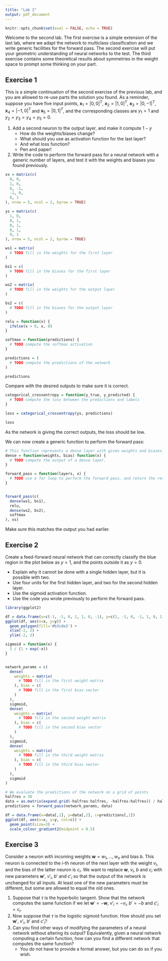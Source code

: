 ---
title: "Lab 2"
output: pdf_document
---

```{r setup, include=FALSE}
knitr::opts_chunk$set(eval = FALSE, echo = TRUE)
```


Welcome to the second lab. The first exercise is a simple extension of the last lab, where we adapt the network to multiclass classification and we write generic facilities for the forward pass. The second exercise will put your geometric understanding of neural networks to the test. The third exercise contains some theoretical results about symmetries in the weight space to prompt some thinking on your part.


## Exercise 1
This is a simple continuation of the second exercise of the previous lab, and you are allowed to re-use parts the solution you found. As a reminder, suppose you have five input points, $\textbf{x}_1=|0,0|^T$, $\textbf{x}_2=|1,0|^T$, $\textbf{x}_3=|0,-1|^T$, $\textbf{x}_4=|-1,0|^T$ and $\textbf{x}_5=|0,1|^T$, and the corresponding classes are $y_1=1$ and $y_2=y_3=y_4=y_5=0$.

 1. Add a second neuron to the output layer, and make it compute $1-y$
     - How do the weights/biases change?
     - What should you use as activation function for the last layer?
     - And what loss function?
     - Pen and paper!
 2. Write the code to perform the forward pass for a neural network with a generic number of layers, and test it with the weights and biases you found previously.


```{r}
xs = matrix(c(
  0, 0,
  1, 0,
  0, -1,
  -1, 0,
  0, 1
), nrow = 5, ncol = 2, byrow = TRUE)

ys = matrix(c(
  1, 0,
  0, 1,
  0, 1,
  0, 1,
  0, 1
), nrow = 5, ncol = 2, byrow = TRUE)

ws1 = matrix(
  # TODO fill in the weights for the first layer
)

bs1 = c(
  # TODO fill in the biases for the first layer
)

ws2 = matrix(
  # TODO fill in the weights for the output layer
)

bs2 = c(
  # TODO fill in the biases for the output layer
)

relu = function(x) {
  ifelse(x > 0, x, 0)
}

softmax = function(predictions) {
  # TODO compute the softmax activation
}

predictions = (
  # TODO compute the predictions of the network
)

predictions
```

Compare with the desired outputs to make sure it is correct.

```{r}
categorical_crossentropy = function(y_true, y_predicted) {
  # TODO compute the loss between the predictions and labels
}

loss = categorical_crossentropy(ys, predictions)

loss
```

As the network is giving the correct outputs, the loss should be low.

We can now create a generic function to perform the forward pass:

```{r}

# This function represents a dense layer with given weights and biases.
dense = function(weights, bias) function(x) {
  # TODO compute the output of a dense layer.
}

forward_pass = function(layers, x) {
  # TODO use a for loop to perform the forward pass, and return the result.
}


forward_pass(c(
  dense(ws1, bs1),
  relu,
  dense(ws2, bs2),
  softmax
), xs)
```

Make sure this matches the output you had earlier.

## Exercise 2

Create a feed-forward neural network that can correctly classify the blue region in the plot below as $y=1$, and the points outside it as $y=0$.

 - Explain why it cannot be done with a single hidden layer, but it is possible with two.
 - Use four units for the first hidden layer, and two for the second hidden layer.
 - Use the sigmoid activation function.
 - Use the code you wrote previously to perform the forward pass.

```{r eval=TRUE}
library(ggplot2)

df = data.frame(x=c(-1, -1, 0, 1, 1, 0, -1), y=c(1, -1, 0, -1, 1, 0, 1))
ggplot(df, aes(x=x, y=y)) +
  geom_polygon(fill='#b3cde3') +
  xlim(-2, 2) +
  ylim(-2, 2)
```

```{r}
sigmoid = function(x) {
  1 / (1 + exp(-x))
}


network_params = c(
  dense(
    weights = matrix(
      # TODO fill in the first weight matrix
    ), bias = c(
      # TODO fill in the first bias vector
    )
  ),
  sigmoid,
  dense(
    weights = matrix(
      # TODO fill in the second weight matrix
    ), bias = c(
      # TODO fill in the second bias vector
    )
  ),
  sigmoid,
  dense(
    weights = matrix(
      # TODO fill in the third weight matrix
    ), bias = c(
      # TODO fill in the third bias vector
    )
  ), 
  sigmoid
)

# We evaluate the predictions of the network on a grid of points
halfres = 30
data = as.matrix(expand.grid(-halfres:halfres, -halfres:halfres)) / halfres * 2
predictions = forward_pass(network_params, data)

df = data.frame(x=data[,1], y=data[,2], c=predictions[,1])
ggplot(df, aes(x=x, y=y, col=c)) +
  geom_point(size=3) +
  scale_colour_gradient2(midpoint = 0.5)
```

## Exercise 3

Consider a neuron with incoming weights $\textbf{w}=w_1,\ldots,w_n$ and bias $b$. This neuron is connected to the $i$-th neuron of the next layer with the weight $v_i$, and the bias of the latter neuron is $c_i$. We want to replace $\textbf{w}$, $v_i$, $b$ and $c_i$ with new parameters $\textbf{w}'$, $v'_i$, $b'$ and $c'_i$ so that the output of the network is unchanged for all inputs. At least one of the new parameters must be different, but some are allowed to equal the old ones.

 1. Suppose that $\tau$ is the hyperbolic tangent. Show that the network computes the same function if we let $\textbf{w}'=-\textbf{w}$, $v'_i=-v_i$, $b'=-b$ and $c'_i=c_i$.
 2. Now suppose that $\tau$ is the logistic sigmoid function. How should you set $\textbf{w}'$, $v'_i$, $b'$ and $c'_i$?
 3. Can you find other ways of modifying the parameters of a neural network without altering its output? Equivalently, given a neural network computing a certain function, how can you find a different network that computes the same function?
    - You do not have to provide a formal answer, but you can do so if you wish.


